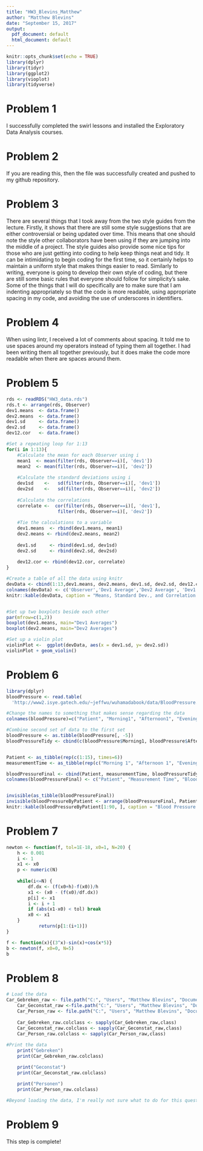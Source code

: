 ```yaml
---
title: "HW3_Blevins_Matthew"
author: "Matthew Blevins"
date: "September 15, 2017"
output:
  pdf_document: default
  html_document: default
---
```


```r
knitr::opts_chunk$set(echo = TRUE)
library(dplyr)
library(tidyr)
library(ggplot2)
library(vioplot)
library(tidyverse)
```
# Problem 1
I successfully completed the swirl lessons and installed the Exploratory Data Analysis courses.

# Problem 2
If you are reading this, then the file was successfully created and pushed to my github repository.

# Problem 3
There are several things that I took away from the two style guides from the lecture.  Firstly, it shows that there are still some style suggestions that are either controversial or being updated over time.  This means that one should note the style other collaborators have been using if they are jumping into the middle of a project.  The style guides also provide some nice tips for those who are just getting into coding to help keep things neat and tidy.  It can be intimidating to begin coding for the first time, so it certainly helps to maintain a uniform style that makes things easier to read.  Similarly to writing, everyone is going to develop their own style of coding, but there are still some basic rules that everyone should follow for simplicity's sake.  Some of the things that I will do specifically are to make sure that I am indenting appropriately so that the code is more readable, using appropriate spacing in my code, and avoiding the use of underscores in identifiers.  

# Problem 4
When using lintr, I received a lot of comments about spacing.  It told me to use spaces around my operators instead of typing them all together.  I had been writing them all together previously, but it does make the code more readable when there are spaces around them.


# Problem 5
``` r
rds <- readRDS("HW3_data.rds")
rds.t <- arrange(rds, Observer)
dev1.means  <- data.frame()
dev2.means  <- data.frame()
dev1.sd     <- data.frame()
dev2.sd     <- data.frame()
dev12.cor   <- data.frame()

#Set a repeating loop for 1:13
for(i in 1:13){
    #Calculate the mean for each Observer using i
    mean1  <- mean(filter(rds, Observer==i)[, 'dev1'])
    mean2  <- mean(filter(rds, Observer==i)[, 'dev2'])
    
    #Calculate the standard deviations using i
    dev1sd    <-   sd(filter(rds, Observer==i)[, 'dev1'])
    dev2sd    <-   sd(filter(rds, Observer==i)[, 'dev2'])
    
    #Calculate the correlations
    correlate <-  cor(filter(rds, Observer==i)[, 'dev1'], 
                   filter(rds, Observer==i)[, 'dev2'])
    
    #Tie the calculations to a variable
    dev1.means  <- rbind(dev1.means, mean1)
    dev2.means <- rbind(dev2.means, mean2)
    
    dev1.sd     <- rbind(dev1.sd, dev1sd)
    dev2.sd     <- rbind(dev2.sd, dev2sd)
    
    dev12.cor <- rbind(dev12.cor, correlate)
}

#Create a table of all the data using knitr
devData <- cbind(1:13,dev1.means, dev2.means, dev1.sd, dev2.sd, dev12.cor)
colnames(devData) <- c('Observer','Dev1 Average','Dev2 Average', 'Dev1 SD', 'Dev2 SD', 'Correlation')
knitr::kable(devData, caption = "Means, Standard Dev., and Correlation for Devs.")


#Set up two boxplots beside each other
par(mfrow=c(1,2))
boxplot(dev1.means, main="Dev1 Averages")
boxplot(dev2.means, main="Dev2 Averages")

#Set up a violin plot
violinPlot <-  ggplot(devData, aes(x = dev1.sd, y= dev2.sd))
violinPlot + geom_violin()
```

# Problem 6
``` r
library(dplyr)
bloodPressure <- read.table(
  'http://www2.isye.gatech.edu/~jeffwu/wuhamadabook/data/BloodPressure.dat', skip =2) 

#Change the names to something that makes sense regarding the data
colnames(bloodPressure)=c("Patient", "Morning1", "Afternoon1", "Evening1", "Patient", "Morning2", "Afternoon2", "Evening2")

#Combine second set of data to the first set
bloodPressure <- as.tibble(bloodPressure[, -5])
bloodPressureTidy <- cbind(c(bloodPressure$Morning1, bloodPressure$Afternoon1, bloodPressure$Evening1, bloodPressure$Morning2, bloodPressure$Afternoon2, bloodPressure$Evening2))


Patient <- as_tibble(rep(c(1:15), times=6))
measurementTime <- as_tibble(rep(c("Morning 1", "Afternoon 1", "Evening 1", "Morning 2", "Afternoon 2", "Evening 2"), each = 15))

bloodPressureFinal <- cbind(Patient, measurementTime, bloodPressureTidy)
colnames(bloodPressureFinal) <- c("Patient", "Measurement Time", "Blood Pressure")


invisible(as_tibble(bloodPressureFinal))
invisible(bloodPressureByPatient <- arrange(bloodPressureFinal, Patient))
knitr::kable(bloodPressureByPatient[1:90, ], caption = "Blood Pressure by Patient and Measurement Time")

```

# Problem 7
``` r
newton <- function(f, tol=1E-18, x0=1, N=20) {
    h <- 0.001
    i <- 1
    x1 <- x0
    p <- numeric(N)
    
    while(i<=N) {
        df.dx <- (f(x0+h)-f(x0))/h
        x1 <- (x0 - (f(x0)/df.dx))
        p[i] <- x1
        i <- i + 1
        if (abs(x1-x0) < tol) break
        x0 <- x1
    }
            return(p[1:(i+1)])
}

f <- function(x){(3^x)-sin(x)+cos(x*5)}
b <- newton(f, x0=0, N=5)
b
```

# Problem 8
``` r
# Load the data
Car_Gebreken_raw <- file.path("C:", "Users", "Matthew Blevins", "Documents", "Open_Data_RDW__Gebreken.csv")
    Car_Geconstat_raw <-file.path("C:", "Users", "Matthew Blevins", "Documents", "Open_Data_RDW__Geconstateerde_Gebreken.csv")
    Car_Person_raw <- file.path("C:", "Users", "Matthew Blevins", "Documents","Personenauto_basisdata.csv")
    
    Car_Gebreken_raw.colclass <- sapply(Car_Gebreken_raw,class)
    Car_Geconstat_raw.colclass <- sapply(Car_Geconstat_raw,class)
    Car_Person_raw.colclass <- sapply(Car_Person_raw,class)
    
#Print the data
    print("Gebreken")
    print(Car_Gebreken_raw.colclass)

    print("Geconstat")
    print(Car_Geconstat_raw.colclass)

    print("Personen")
    print(Car_Person_raw.colclass)
    
#Beyond loading the data, I'm really not sure what to do for this question.
```

# Problem 9
This step is complete!
